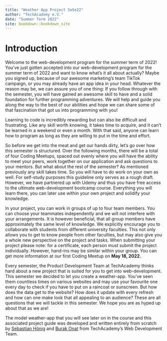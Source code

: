 --- 
title: "Weather App Project SoSe22"
author: "TechAcademy e.V."
date: "Summer Term 2022"
site: bookdown::bookdown_site
---

# Introduction
Welcome to the web-development program for the summer term of 2022!
You've just gotten accepted into our web-development program for the summer term of 2022 and want to know what's it all about actually? Maybe you signed up, because of our awesome marketing's team TikTok campaign, or you may already have an app idea in your head. Whatever the reason may be, we can assure you of one thing: If you follow through with the semester, you will have gained an awesome skill to have and a solid foundation for further programming adventures. We will help and guide you along the way to the best of our abilities and hope we can share some of that fascination that got us into programming with you!  

Learning to code is incredibly rewarding but can also be difficult and frustrating. Like any skill worth knowing, it takes time to acquire, and it can’t be learned in a weekend or even a month. With that said, anyone can learn how to program as long as they are willing to put in the time and effort.

So before we get into the meat and get our hands dirty, let's go over how this semester is structured. Over the following months, there will be a total of four Coding Meetups, spaced out evenly where you will have the ability to meet your peers, work together on our application and ask questions to your mentors. But what about the rest of the semester? As mentioned previously any skill takes time. So you will have to do work on your own as well. For self-study purposes this guideline only serves as a rough draft. However, we have partnered up with Udemy and thus you have free access to the ultimate web-development bootcamp course. Everything you will learn there, you can later use within your own project and solidify your knowledge. 

In your project, you can work in groups of up to four team members. You can choose your teammates independently and we will not interfere with your arrangements. It is however beneficial, that all group members have approximately the same level of knowledge. We explicitly encourage you to collaborate with students from different university faculties. This not only allows you to get to know people from other faculties, but may also give you a whole new perspective on the project and tasks. When submitting your project please note: for a certificate, each person must submit the project individually. However, hand-ins may be similar within your group. You can get more information at our first Coding Meetup on **May 18, 2022.**

Every semester, the Product Development Team at TechAcademy thinks hard about a new project that is suited for you to get into web-development.
This semester we decided to let you create a weather-app. You've seen them countless times on various websites and may use your favourite one every day to check if you have to put on a raincoat or sunscreen. But how does the data get to the website? How does it update with every refresh and how can one make look that all appealing to an audience? These are all questions that we will tackle in this semester. We hope you are as hyped up about that as we are!  

The model weather-app that you will see later on in the course and this associated project guide was developed and written entirely from scratch by [Sebastian Hönig](https://www.linkedin.com/in/sebastian-hönig/) and [Burak Onat](https://www.linkedin.com/in/tburakonat/) from TechAcademy’s Web Development Team.


